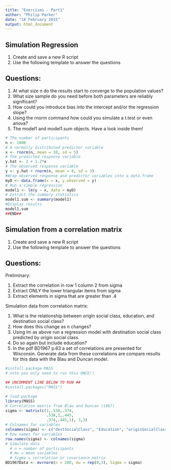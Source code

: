 ```yaml
---
title: "Exercises - Part1"
author: "Philip Parker"
date: "18 February 2015"
output: html_document
---
```


Simulation Regression
--------------

1. Create and save a new R script
2. Use the following template to answer the questions

Questions:
-------------

1. At what size n do the results start to converge to the population values?
2. What size sample do you need before both parameters are reliably significant? 
3. How could you introduce bias into the intercept and/or the regression slope?
4. Using the rnorm command how could you simulate a t.test or even anova?
5. The model1 and model1.sum objects. Have a look inside them!

```r
# The number of participants
n <- 1000
# A normally distributed predictor variable
x <- rnorm(n, mean = 10, sd = 5)
# The predicted response variable
y.hat <- 2 + 1.2*x
# The observed response variable
y <- y.hat + rnorm(n, mean = 0, sd = 3)
#Wrap observed response and predictor variables into a data.frame
myD <- data.frame(x = x, y.observed = y)
# Run a simple regression
model1 <- lm(y ~ x, data = myD)
# Extract the summary statistics
model1.sum <- summary(model1)
#Display results
model1.sum
##END##  
```

Simulation from a correlation matrix
----------

1. Create and save a new R script
2. Use the following template to answer the questions

Questions:
-------------
Preliminary:

1. Extract the correlation in row 1 column 2 from sigma
2. Extract ONLY the lower triangular items from sigma
3. Extract elements in sigma that are greater than .4

Simulation data from correlation matrix:

1. What is the relationship between origin social class, education, and destination social class?
2. How does this change as n changes?
3. Using lm as above run a regression model with destination social class predicted by origin social class. 
4. Do so again but include education?
5. In the pdf BD1967 p.63 a set of correlations are presented for Wisconsin. Generate data from these correlations are compare results for this data with the Blau and Duncan model.

```r
#install package MASS
# note you only need to run this ONCE!!

## UNCOMMENT LINE BELOW TO RUN ##
#install.packages("MASS")

# load package
library(MASS)
# Correlation matrix from Blau and Duncan (1967)
sigma <- matrix(c(1,.538,.374,
                  .538,1,.445,
                  .374,.445,1), 3,3)
# Colnames for variables
colnames(sigma) <- c("destSocialClass", "Education", "originSocialClass")
# Row names for variables
row.names(sigma) <- colnames(sigma)
# Simulate data
  # n = number of participants
  # mu = mean variables
  # Sigma = correlation or covariance matrix
BD1967Data <- mvrnorm(n = 200, mu = rep(0,3), Sigma = sigma)
```


